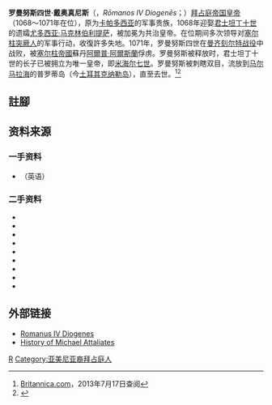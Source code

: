 {{noteTA
|1 = zh-cn:曼齐克特战役;zh-tw:曼齊刻爾特戰役;zh-hk:曼齐刻尔特战役;
}}

{{expand|time=2018-02-03}}

{{Infobox monarch
| name            =罗曼努斯四世·戴奥真尼斯<br>Ρωμανός Δ΄ Διογένης
| title           =[[拜占庭皇帝列表|羅馬人的皇帝與獨裁者]]
| image= Romanus IV.jpg
| caption         =带有罗曼努斯四世肖像的“[[福利斯|福利斯]]”铜币
| succession      =[[拜占庭帝国|拜占庭帝国]]皇帝
| reign           =1068–1071
| predecessor     =[[君士坦丁十世|君士坦丁十世]]
| successor       =[[米海尔七世|米海尔七世]]
| spouse          =保加利亚的安娜<br />[[尤多西亚·马克林伯利提萨|尤多西亚·马克林伯利提萨]]
| issue           = {{tsl|en|Constantine Diogenes (son of Romanos IV)|君士坦丁·第欧根尼 (罗曼努斯四世之子)|君士坦丁·第欧根尼}}<br />{{tsl|en|Nikephoros Diogenes|尼基弗鲁斯·第欧根尼}}<br />{{tsl|en|Leo Diogenes|利奥·第欧根尼}}
| dynasty         =
| father          =[[君士坦丁·第欧根尼|康斯坦丁·戴奥真尼斯]]
| mother          =
| birth_date   =约1030年
| death_date   =1072年
}}
'''罗曼努斯四世·戴奥真尼斯'''（{{lang-el|Ρωμανός Δ΄ Διογένης}}，''Rōmanos IV Diogenēs''；{{bd|约1030年||1072年|}}）[[拜占庭帝国皇帝|拜占庭帝国皇帝]]（1068～1071年在位），原为[[卡帕多西亚|卡帕多西亚]]的军事贵族，1068年迎娶[[君士坦丁十世|君士坦丁十世]]的遗孀[[尤多西亚·马克林伯利提萨|尤多西亚·马克林伯利提萨]]，被加冕为共治皇帝。在位期间多次领导对[[塞尔柱突厥人|塞尔柱突厥人]]的军事行动，收復許多失地。1071年，罗曼努斯四世在[[曼齐刻尔特战役|曼齐刻尔特战役]]中战败，被[[塞尔柱帝國|塞尔柱帝國]]蘇丹[[阿爾普·阿爾斯蘭|阿爾普·阿爾斯蘭]]俘虏。罗曼努斯被释放时，君士坦丁十世的长子已被拥立为唯一皇帝，即[[米海尔七世|米海尔七世]]。罗曼努斯被刺瞎双目，流放到[[马尔马拉海|马尔马拉海]]的普罗蒂岛（今[[土耳其|土耳其]][[克纳勒岛|克纳勒岛]]），直至去世。<ref>[http://global.britannica.com/EBchecked/topic/508781/Romanus-IV-Diogenes Britannica.com]{{Dead link|date=2018年11月 |bot=InternetArchiveBot |fix-attempted=yes }}，2013年7月17日查阅</ref><ref name="拜占庭帝国史">{{cite book zh |author=陈志强 |title=《拜占庭帝国史》|format=M |edition=1 |location=北京 |publisher=商务印书馆 |date=2003年 |pages=274页 |id= ISBN 7-100-03744-1}}</ref>

==註腳==
{{reflist}}

==资料来源==
===一手资料===
* （英语）{{citation |first=Anna |last=Comnena |author-link=Anna Comnena |title=[[The_Alexiad|The Alexiad]]}}

===二手资料===
*{{citation |author=Dumbarton Oaks |year=1973 |title=Catalogue of the Byzantine Coins in the Dumbarton Oaks Collection and in the Whittemore Collection: Leo III to Nicephorus III, 717–1081  |page=785}}
* {{citation |last=Canduci |first=Alexander |year=2010 |title=Triumph & Tragedy: The Rise and Fall of Rome's Immortal Emperors |publisher=Pier 9  |isbn=978-1-74196-598-8}}
* {{citation |last=Cheynet |first=J.C. |last2=Vannier |first2=J.F. |year=2003 |chapter=Les Argyroi |language=fr |title=Zbornik Radova Vizantološkog Instituta |volume=40  |pages=57–90}}
* {{citation |last=Finlay |first=George |year=1854 |author-link=乔治·芬利 |title=History of the Byzantine and Greek Empires from 1057–1453 |volume=2 |publisher=William Blackwood & Sons }}
* {{citation |last=Garland |first=Lynda |date=25 May 2007 |title=Anna Dalassena, Mother of Alexius I Comnenus (1081–1118) |publisher=DIR |url=http://www.roman-emperors.org/annadal.htm |accessdate=2018-02-03 |archive-date=2016-05-06 |archive-url=https://web.archive.org/web/20160506013208/http://www.roman-emperors.org/annadal.htm |dead-url=no }}
* {{citation |editor-last=Kazhdan |editor-first=Alexander |editor-link=Alexander Kazhdan |year=1991 |title=[[Oxford_Dictionary_of_Byzantium|Oxford Dictionary of Byzantium]] |publisher=Oxford University Press  |isbn=978-0-19-504652-6}}
* {{citation |last=Norwich |first=John Julius |year=1993 |title=Byzantium: The Apogee |publisher=Penguin  |isbn=0-14-011448-3}}
* {{citation |last=Norwich |first=John Julius |authorlink=John Julius Norwich |year=1993b |origyear=1992 |title=Byzantium: The Apogee| volume=II |series=Byzantium}}
* {{citation | last=Soloviev |first=A.V.|year=1935 |title=Les emblèmes héraldiques de Byzance et les Slaves |journal=Seminarium Kondakovianum |volume=7 |pages=119–164 |language=Fr}}

==外部链接==
{{Commons category|Romanus IV}}
* [https://web.archive.org/web/20091027115832/http://geocities.com/stavridis.geo/emperors/romanos4diogenis.html Romanus IV Diogenes]
* [https://web.archive.org/web/20080227235104/http://www.ancientworlds.net/aw/Post/1026370 History of Michael Attaliates]

{{s-start}}
{{S-hou|杜卡斯王朝||约1030年||1072年}}
{{S-reg|}}
{{succession box | before=[[君士坦丁十世|君士坦丁十世]] | title=[[拜占庭皇帝列表|拜占庭皇帝]] | years=1068年1月1日–1071年10月24日 | after=[[米海尔七世|米海尔七世]]}}
{{s-end}}

{{拜占庭皇帝}}

[[Category:拜占庭皇帝|R]]
[[Category:亚美尼亚裔拜占庭人|Category:亚美尼亚裔拜占庭人]]